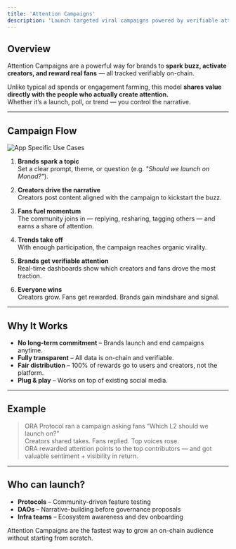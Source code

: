 ```yaml
---
title: 'Attention Campaigns'
description: 'Launch targeted viral campaigns powered by verifiable attention.'
---
```




## Overview

Attention Campaigns are a powerful way for brands to **spark buzz, activate creators, and reward real fans** — all tracked verifiably on-chain.

Unlike typical ad spends or engagement farming, this model **shares value directly with the people who actually create attention.**  
Whether it’s a launch, poll, or trend — you control the narrative.

---

## Campaign Flow

<Frame>
<img src="../../images/att-camp.png" alt="App Specific Use Cases" style={{ borderRadius: '1rem' }} />
</Frame>

1. **Brands spark a topic**  
   Set a clear prompt, theme, or question (e.g. *"Should we launch on Monad?"*).

2. **Creators drive the narrative**  
   Creators post content aligned with the campaign to kickstart the buzz.

3. **Fans fuel momentum**  
   The community joins in — replying, resharing, tagging others — and earns a share of attention.

4. **Trends take off**  
   With enough participation, the campaign reaches organic virality.

5. **Brands get verifiable attention**  
   Real-time dashboards show which creators and fans drove the most traction.

6. **Everyone wins**  
   Creators grow. Fans get rewarded. Brands gain mindshare and signal.

---

## Why It Works

- **No long-term commitment** – Brands launch and end campaigns anytime.
- **Fully transparent** – All data is on-chain and verifiable.
- **Fair distribution** – 100% of rewards go to users and creators, not the platform.
- **Plug & play** – Works on top of existing social media.

---

## Example

> ORA Protocol ran a campaign asking fans “Which L2 should we launch on?”  
> Creators shared takes. Fans replied. Top voices rose.  
> ORA rewarded attention points to the top contributors — and got valuable sentiment + visibility in return.

---

## Who can launch?

- **Protocols** – Community-driven feature testing
- **DAOs** – Narrative-building before governance proposals
- **Infra teams** – Ecosystem awareness and dev onboarding

<Tip>
  Attention Campaigns are the fastest way to grow an on-chain audience without starting from scratch.
</Tip>
